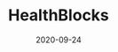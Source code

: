 ---
title: HealthBlocks
status: publish
date: 2020-09-24
slug: HealthBlocks helps improve health with trusted IoT data and consultation || Halo Grant recipient (Amsterdam)
website: https://www.healthblocks.eu/
twitter:
logo:
featured_img: https://wp.gcap1.iotex.io/wp-content/uploads/2020/10/healthblocks.jpg
telegram:
---